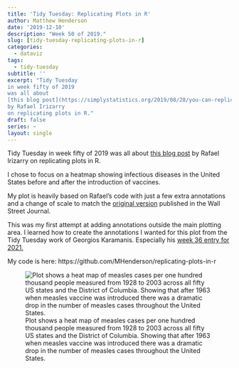 ```yaml
---
title: 'Tidy Tuesday: Replicating Plots in R'
author: Matthew Henderson
date: '2019-12-10'
description: "Week 50 of 2019."
slug: [tidy-tuesday-replicating-plots-in-r]
categories:
  - dataviz
tags:
  - tidy-tuesday
subtitle: ''
excerpt: "Tidy Tuesday
in week fifty of 2019
was all about
[this blog post](https://simplystatistics.org/2019/08/28/you-can-replicate-almost-any-plot-with-ggplot2/)
by Rafael Irizarry
on replicating plots in R."
draft: false
series: ~
layout: single
---
```


Tidy Tuesday
in week fifty of 2019
was all about
[this blog post](https://simplystatistics.org/2019/08/28/you-can-replicate-almost-any-plot-with-ggplot2/)
by Rafael Irizarry
on replicating plots in R.

I chose to focus on a heatmap showing
infectious diseases in the United States
before and after
the introduction of vaccines.

My plot is heavily based
on Rafael's code with
just a few extra annotations
and a change of scale
to match the
[original version](http://graphics.wsj.com/infectious-diseases-and-vaccines/?mc_cid=711ddeb86e)
published in the Wall Street Journal.

This was my first attempt at adding annotations outside
the main plotting area.
I learned how to
create the annotations
I wanted for this plot
from the Tidy Tuesday work of Georgios Karamanis.
Especially his
[week 36 entry for 2021.](https://github.com/gkaramanis/tidytuesday/tree/master/2021/2021-week36)

My code is here:
https://github.com/MHenderson/replicating-plots-in-r

![Plot shows a heat map of measles cases per one hundred thousand people measured from 1928 to 2003 across all fifty US states and the District of Columbia. Showing that after 1963 when measles vaccine was introduced there was a dramatic drop in the number of measles cases throughout the United States.](diseases.png)
